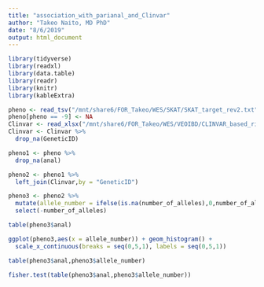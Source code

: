 ```yaml
---
title: "association_with_parianal_and_Clinvar"
author: "Takeo Naito, MD PhD"
date: "8/6/2019"
output: html_document
---
```



```r
library(tidyverse)
library(readxl)
library(data.table)
library(readr)
library(knitr)
library(kableExtra)
```



```r
pheno <- read_tsv("/mnt/share6/FOR_Takeo/WES/SKAT/SKAT_target_rev2.txt")
pheno[pheno == -9] <- NA
Clinvar <- read_xlsx("/mnt/share6/FOR_Takeo/WES/VEOIBD/CLINVAR_based_risk_subjects.xlsx")
Clinvar <- Clinvar %>% 
  drop_na(GeneticID)

```

```r
pheno1 <- pheno %>% 
  drop_na(anal)

pheno2 <- pheno1 %>% 
  left_join(Clinvar,by = "GeneticID")

```

```r
pheno3 <- pheno2 %>% 
  mutate(allele_number = ifelse(is.na(number_of_alleles),0,number_of_alleles)) %>% 
  select(-number_of_alleles)

```


```r
table(pheno3$anal)
```

```r
ggplot(pheno3,aes(x = allele_number)) + geom_histogram() + 
  scale_x_continuous(breaks = seq(0,5,1), labels = seq(0,5,1))
```

```r
table(pheno3$anal,pheno3$allele_number)
```

```r
fisher.test(table(pheno3$anal,pheno3$allele_number))

```


